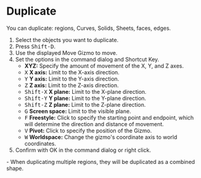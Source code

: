 
# Duplicate

<Reference shortcut="Shift-D" command="Duplicate" button="Left of Command Bar" />

You can duplicate: regions, Curves, Solids, Sheets, faces, edges.

1. Select the objects you want to duplicate.
2. Press <kbd>Shift-D</kbd>.
3. Use the displayed Move Gizmo to move.
4. Set the options in the command dialog and Shortcut Key.
   - **XYZ:** Specify the amount of movement of the X, Y, and Z axes.
   - <kbd>X</kbd> **X axis:** Limit to the X-axis direction.
   - <kbd>Y</kbd> **Y axis:** Limit to the Y-axis direction.
   - <kbd>Z</kbd> **Z axis:** Limit to the Z-axis direction.
   - <kbd>Shift-X</kbd> **X plane:** Limit to the X-plane direction.
   - <kbd>Shift-Y</kbd> **Y plane:** Limit to the Y-plane direction.
   - <kbd>Shift-Z</kbd> **Z plane:** Limit to the Z-plane direction.
   - <kbd>G</kbd> **Screen space:** Limit to the visible plane.
   - <kbd>F</kbd> **Freestyle:** Click to specify the starting point and endpoint, which will determine the direction and distance of movement.
   - <kbd>V</kbd> **Pivot:** Click to specify the position of the Gizmo.
   - <kbd>W</kbd> **Worldspace:** Change the gizmo's coordinate axis to world coordinates.
4. Confirm with OK in the command dialog or right click.

<Callout type="info">
   - When duplicating multiple regions, they will be duplicated as a combined shape.
</Callout> 



